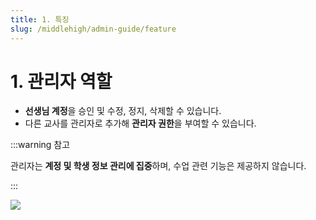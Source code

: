 ```yaml
---
title: 1. 특징
slug: /middlehigh/admin-guide/feature
---
```



# 1. 관리자 역할

- **선생님 계정**을 승인 및 수정, 정지, 삭제할 수 있습니다.
- 다른 교사를 관리자로 추가해 **관리자 권한**을 부여할 수 있습니다.

:::warning 참고

관리자는 **계정 및 학생 정보 관리에 집중**하며, 수업 관련 기능은 제공하지 않습니다.

:::

<Image src="/img/kr/elementary/admin/01-01.jpg" size="lg" />

